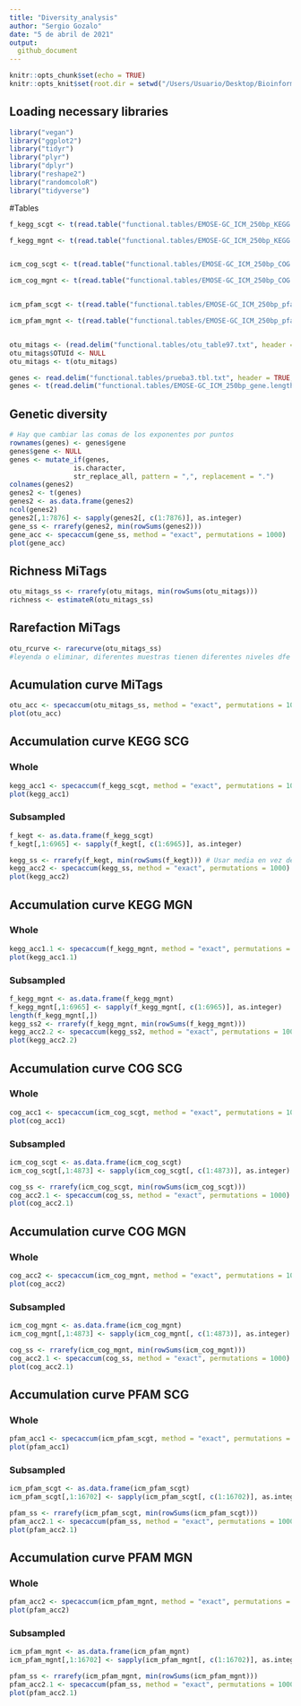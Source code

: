 ```yaml
---
title: "Diversity_analysis"
author: "Sergio Gozalo"
date: "5 de abril de 2021"
output: 
  github_document
---
```


```r
knitr::opts_chunk$set(echo = TRUE)
knitr::opts_knit$set(root.dir = setwd("/Users/Usuario/Desktop/Bioinformatica/Practicas/Practicas/Analysis/"))
```

## Loading necessary libraries

```r
library("vegan")
library("ggplot2")
library("tidyr")
library("plyr")
library("dplyr")
library("reshape2")
library("randomcoloR")
library("tidyverse")
```

#Tables 

```r

f_kegg_scgt <- t(read.table("functional.tables/EMOSE-GC_ICM_250bp_KEGG.ko.lengthNorm.SCGnorm.counts.tbl", header = TRUE, sep = "\t", row.names = 1))

f_kegg_mgnt <- t(read.table("functional.tables/EMOSE-GC_ICM_250bp_KEGG.ko.lengthNorm.metaGsizeNorm.counts.tbl", header = TRUE, sep = "\t", row.names = 1))


icm_cog_scgt <- t(read.table("functional.tables/EMOSE-GC_ICM_250bp_COG.lengthNorm.SCGnorm.counts.tbl", header = TRUE, sep = "\t", row.names = 1))

icm_cog_mgnt <- t(read.table("functional.tables/EMOSE-GC_ICM_250bp_COG.lengthNorm.metaGsizeNorm.counts.tbl", header = TRUE, sep = "\t", row.names = 1))


icm_pfam_scgt <- t(read.table("functional.tables/EMOSE-GC_ICM_250bp_pfam.lengthNorm.SCGnorm.counts.tbl", header = TRUE, sep = "\t", row.names = 1))

icm_pfam_mgnt <- t(read.table("functional.tables/EMOSE-GC_ICM_250bp_pfam.lengthNorm.metaGsizeNorm.counts.tbl", header = TRUE, sep = "\t", row.names = 1))


otu_mitags <- (read.delim("functional.tables/otu_table97.txt", header = TRUE, sep = "\t"))
otu_mitags$OTUId <- NULL
otu_mitags <- t(otu_mitags)

genes <- read.delim("functional.tables/prueba3.tbl.txt", header = TRUE, sep = "\t", row.names = NULL)
genes <- t(read.delim("functional.tables/EMOSE-GC_ICM_250bp_gene.length.SCG.Norm.counts.tbl", header = TRUE, sep = "\t", row.names = 1))

```

## Genetic diversity

```r
# Hay que cambiar las comas de los exponentes por puntos
rownames(genes) <- genes$gene
genes$gene <- NULL
genes <- mutate_if(genes, 
                is.character, 
                str_replace_all, pattern = ",", replacement = ".")
colnames(genes2)
genes2 <- t(genes)
genes2 <- as.data.frame(genes2)
ncol(genes2)
genes2[,1:7876] <- sapply(genes2[, c(1:7876)], as.integer)
gene_ss <- rrarefy(genes2, min(rowSums(genes2)))
gene_acc <- specaccum(gene_ss, method = "exact", permutations = 1000)
plot(gene_acc)
```


## Richness MiTags

```r
otu_mitags_ss <- rrarefy(otu_mitags, min(rowSums(otu_mitags)))
richness <- estimateR(otu_mitags_ss)
```


## Rarefaction MiTags 

```r
otu_rcurve <- rarecurve(otu_mitags_ss)
#leyenda o eliminar, diferentes muestras tienen diferentes niveles dfe diversidad microbiana
```

## Acumulation curve MiTags

```r
otu_acc <- specaccum(otu_mitags_ss, method = "exact", permutations = 1000)
plot(otu_acc)
```

## Accumulation curve KEGG SCG


### Whole

```r
kegg_acc1 <- specaccum(f_kegg_scgt, method = "exact", permutations = 1000)
plot(kegg_acc1)
```

### Subsampled

```r
f_kegt <- as.data.frame(f_kegg_scgt)
f_kegt[,1:6965] <- sapply(f_kegt[, c(1:6965)], as.integer)

kegg_ss <- rrarefy(f_kegt, min(rowSums(f_kegt))) # Usar media en vez de min
kegg_acc2 <- specaccum(kegg_ss, method = "exact", permutations = 1000)
plot(kegg_acc2)

```



## Accumulation curve KEGG MGN

### Whole

```r
kegg_acc1.1 <- specaccum(f_kegg_mgnt, method = "exact", permutations = 1000)
plot(kegg_acc1.1)
```



### Subsampled


```r
f_kegg_mgnt <- as.data.frame(f_kegg_mgnt)
f_kegg_mgnt[,1:6965] <- sapply(f_kegg_mgnt[, c(1:6965)], as.integer)
length(f_kegg_mgnt[,])
kegg_ss2 <- rrarefy(f_kegg_mgnt, min(rowSums(f_kegg_mgnt)))
kegg_acc2.2 <- specaccum(kegg_ss2, method = "exact", permutations = 1000)
plot(kegg_acc2.2)
```



## Accumulation curve COG SCG


### Whole

```r
cog_acc1 <- specaccum(icm_cog_scgt, method = "exact", permutations = 1000)
plot(cog_acc1)
```


### Subsampled


```r
icm_cog_scgt <- as.data.frame(icm_cog_scgt)
icm_cog_scgt[,1:4873] <- sapply(icm_cog_scgt[, c(1:4873)], as.integer)

cog_ss <- rrarefy(icm_cog_scgt, min(rowSums(icm_cog_scgt)))
cog_acc2.1 <- specaccum(cog_ss, method = "exact", permutations = 1000)
plot(cog_acc2.1)
```


## Accumulation curve COG MGN


### Whole

```r
cog_acc2 <- specaccum(icm_cog_mgnt, method = "exact", permutations = 1000)
plot(cog_acc2)
```


### Subsampled


```r
icm_cog_mgnt <- as.data.frame(icm_cog_mgnt)
icm_cog_mgnt[,1:4873] <- sapply(icm_cog_mgnt[, c(1:4873)], as.integer)

cog_ss <- rrarefy(icm_cog_mgnt, min(rowSums(icm_cog_mgnt)))
cog_acc2.1 <- specaccum(cog_ss, method = "exact", permutations = 1000)
plot(cog_acc2.1)
```

## Accumulation curve PFAM SCG


### Whole

```r
pfam_acc1 <- specaccum(icm_pfam_scgt, method = "exact", permutations = 1000)
plot(pfam_acc1)
```


### Subsampled


```r
icm_pfam_scgt <- as.data.frame(icm_pfam_scgt)
icm_pfam_scgt[,1:16702] <- sapply(icm_pfam_scgt[, c(1:16702)], as.integer)

pfam_ss <- rrarefy(icm_pfam_scgt, min(rowSums(icm_pfam_scgt)))
pfam_acc2.1 <- specaccum(pfam_ss, method = "exact", permutations = 1000)
plot(pfam_acc2.1)
```


## Accumulation curve PFAM MGN


### Whole

```r
pfam_acc2 <- specaccum(icm_pfam_mgnt, method = "exact", permutations = 1000)
plot(pfam_acc2)
```


### Subsampled


```r
icm_pfam_mgnt <- as.data.frame(icm_pfam_mgnt)
icm_pfam_mgnt[,1:16702] <- sapply(icm_pfam_mgnt[, c(1:16702)], as.integer)

pfam_ss <- rrarefy(icm_pfam_mgnt, min(rowSums(icm_pfam_mgnt)))
pfam_acc2.1 <- specaccum(pfam_ss, method = "exact", permutations = 1000)
plot(pfam_acc2.1)
```








